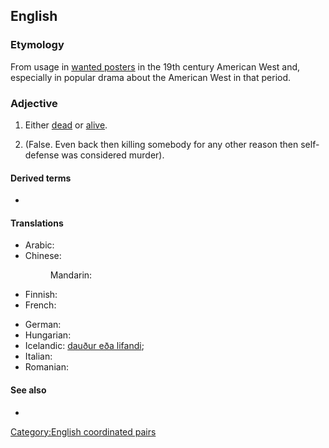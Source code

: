 ==English==

===Etymology===
From usage in [[wanted poster]]s in the 19th century American West and, especially in popular drama about the American West in that period.

===Adjective===
{{en-adj|-}}

# Either [[dead]] or [[alive]].
# {{non-gloss definition|Used to indicate someone is being sought for some kind of punishment or reprimand, and that (s)he may be killed in the process of finding, as if this was reasonable punishment.}} (False. Even back then killing somebody for any other reason then self-defense was considered murder).  

====Derived terms====
* {{l|en|wanted dead or alive}}

====Translations====
{{trans-top|wanted poster term}}
* Arabic: {{t|ar|حَيّ أَوْ مَيِّت}}
* Chinese:
*: Mandarin: {{t|cmn|活要见人死要见尸|tr=huó yào jiàn rén sǐ yào jiàn shī }}
* Finnish: {{t|fi|elävänä|alt=elävänä tai kuolleena}}
* French: {{t+|fr|mort ou vif}}
{{trans-mid}}
* German: {{t|de|tot oder lebendig}}
* Hungarian: {{t|hu|élve vagy halva}}
* Icelandic: [[dauður eða lifandi]]; {{t|is|lífs eða liðinn|m}}
* Italian: {{t|it|vivo o morto|m}}
* Romanian: {{t|ro|viu sau mort|m}}
{{trans-bottom}}

====See also====
* {{pedia|dab=Dead or Alive}}

[[Category:English coordinated pairs]]